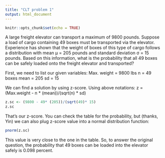 ---
title: "CLT problem 1"
output: html_document
---

```{r setup, include=FALSE}
knitr::opts_chunk$set(echo = TRUE)
```

A large freight elevator can transport a maximum of 9800 pounds. Suppose a load of cargo containing 49 boxes must be
transported via the elevator. Experience has shown that the weight of boxes of this type of cargo follows a distribution with
mean µ = 205 pounds and standard deviation σ = 15 pounds. Based on this information, what is the probability that all 49
boxes can be safely loaded onto the freight elevator and transported?

First, we need to list our given variables:
Max. weight = 9800 lbs
n = 49 boxes
mean = 205
sd = 15

We can find a solution by using z-score. Using above notations:
z = (Max.weight - n * (mean))/(sqrt(n) * sd)
```{r}
z.sc <- (9800 - 49* (205))/(sqrt(49)* 15)
z.sc
```
That's our z-score. You can check the table for the probability, but (thanks, Yin) we can also plug z-score value into a normal distribution function:
```{r}
pnorm(z.sc)
```
This value is very close to the one in the table.
So, to answer the original question, the probability that 49 boxes can be loaded into the elevator safely is 0.098 percent.

